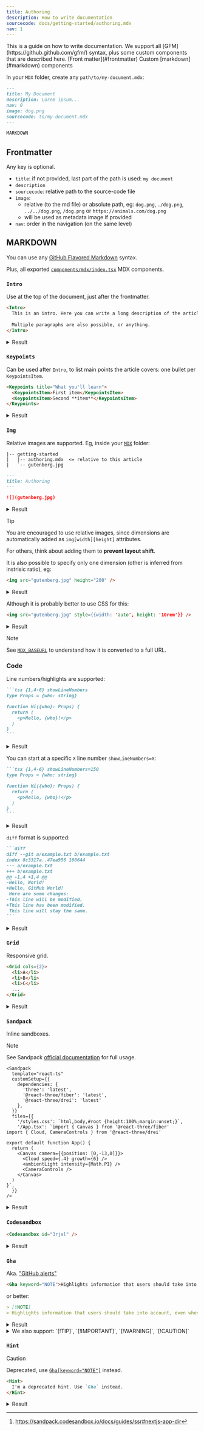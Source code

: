 ```yaml
---
title: Authoring
description: How to write documentation
sourcecode: docs/getting-started/authoring.mdx
nav: 1
---
```


<Intro>
  This is a guide on how to write documentation. We support all [GFM](https://github.github.com/gfm/) syntax, plus some custom components that are described here.
</Intro>

<Keypoints>
  <KeypointsItem>[Front matter](#frontmatter)</KeypointsItem>
  <KeypointsItem>Custom [markdown](#markdown) components</KeypointsItem>
</Keypoints>

In your `MDX` folder, create any `path/to/my-document.mdx`:

```md
---
title: My Document
description: Lorem ipsum...
nav: 0
image: dog.png
sourcecode: to/my-document.mdx
---

MARKDOWN
```

## Frontmatter

Any key is optional.

- `title`: if not provided, last part of the path is used: `my document`
- `description`
- `sourcecode`: relative path to the source-code file
- `image`:
  - relative (to the md file) or absolute path, eg: `dog.png`, `./dog.png`, `../../dog.png`, `/dog.png` or `https://animals.com/dog.png`
  - will be used as metadata image if provided
- `nav`: order in the navigation (on the same level)

## MARKDOWN

You can use any [GitHub Flavored Markdown](https://github.github.com/gfm/) syntax.

Plus, all exported [`components/mdx/index.tsx`](components/mdx/index.tsx) MDX components.

### `Intro`

Use at the top of the document, just after the frontmatter.

```md
<Intro>
  This is an intro. Here you can write a long description of the article, longer than the frontmatter `description`, eventually with [links](#), lists, etc.
  
  Multiple paragraphs are also possible, or anything.
</Intro>
```

<details>
  <summary>Result</summary>

<Intro>
  This is an intro. Here you can write a long description of the article, longer than the frontmatter `description`, eventually with [links](#), lists, etc.
  
  Multiple paragraphs are also possible, or anything.
</Intro>
</details>

### `Keypoints`

Can be used after `Intro`, to list main points the article covers: one bullet per `KeypointsItem`.

```md
<Keypoints title="What you'll learn">
  <KeypointsItem>First item</KeypointsItem>
  <KeypointsItem>Second **item**</KeypointsItem>
</Keypoints>
```

<details>
  <summary>Result</summary>

<Keypoints title="What you'll learn">
  <KeypointsItem>First item</KeypointsItem>
  <KeypointsItem>Second **item**</KeypointsItem>
</Keypoints>
</details>

### `Img`

Relative images are supported. Eg, inside your [`MDX`](introduction#configuration:~:text=MDX) folder:
```text {2}
|-- getting-started
|   |-- authoring.mdx  <= relative to this article
|   `-- gutenberg.jpg
```

```md
---
title: Authoring
---

![](gutenberg.jpg)
```

<details>
  <summary>Result</summary>

![](gutenberg.jpg)

</details>

> [!TIP]
> You are encouraged to use relative images, since dimensions are automatically added as `img[width][height]` attributes.
>
> For others, think about adding them to **prevent layout shift**.

It is also possible to specify only one dimension (other is inferred from instrisic ratio), eg:

```md
<img src="gutenberg.jpg" height="200" />
```

<details>
  <summary>Result</summary>

<img src="gutenberg.jpg" height="200" />

</details>

Although it is probably better to use CSS for this:

```md
<img src="gutenberg.jpg" style={{width: 'auto', height: '10rem'}} />
```

<details>
  <summary>Result</summary>

<img src="gutenberg.jpg" style={{width: 'auto', height: '10rem'}} />

</details>

> [!NOTE]
> See [`MDX_BASEURL`](introduction#configuration:~:text=MDX_BASEURL) to understand how it is converted to a full URL.

### Code

Line numbers/highlights are supported:

````md
```tsx {1,4-6} showLineNumbers
type Props = {who: string}

function Hi({who}: Props) {
  return (
    <p>Hello, {who}!</p>
  )
}
```
````

<details>
  <summary>Result</summary>

```tsx {1,4-6} showLineNumbers
type Props = {who: string}

function Hi({who}: Props) {
  return (
    <p>Hello, {who}!</p>
  )
}
```

</details>

You can start at a specific `X` line number `showLineNumbers=X`:

````md
```tsx {1,4-6} showLineNumbers=150
type Props = {who: string}

function Hi({who}: Props) {
  return (
    <p>Hello, {who}!</p>
  )
}
```
````

<details>
  <summary>Result</summary>

```tsx {1,4-6} showLineNumbers=150
type Props = {who: string}

function Hi({who}: Props) {
  return (
    <p>Hello, {who}!</p>
  )
}
```

</details>

`diff` format is supported:

````md
```diff
diff --git a/example.txt b/example.txt
index 8c3317a..47ea956 100644
--- a/example.txt
+++ b/example.txt
@@ -1,4 +1,4 @@
-Hello, World!
+Hello, GitHub World!
 Here are some changes:
-This line will be modified.
+This line has been modified.
 This line will stay the same.
```
````

<details>
  <summary>Result</summary>

```diff
diff --git a/example.txt b/example.txt
index 8c3317a..47ea956 100644
--- a/example.txt
+++ b/example.txt
@@ -1,4 +1,4 @@
-Hello, World!
+Hello, GitHub World!
 Here are some changes:
-This line will be modified.
+This line has been modified.
 This line will stay the same.
```

</details>

### `Grid`

Responsive grid.

```md
<Grid cols={2}>
  <li>A</li>
  <li>B</li>
  <li>C</li>
  ...
</Grid>
```

<details>
  <summary>Result</summary>

<Grid cols={2}>
  <li>A</li>
  <li>B</li>
  <li>C</li>
  <li>D</li>
  <li>E</li>
  <li>F</li>
  <li>G</li>
</Grid>

</details>

### `Sandpack`

Inline sandboxes.

> [!NOTE]
> See Sandpack [official documentation](https://sandpack.codesandbox.io/docs/getting-started/usage) for full usage.

```tsx
<Sandpack
  template="react-ts"
  customSetup={{
    dependencies: {
      'three': 'latest',
      '@react-three/fiber': 'latest',
      '@react-three/drei': 'latest'
    },
  }}
  files={{
    '/styles.css': `html,body,#root {height:100%;margin:unset;}`,
    '/App.tsx': `import { Canvas } from '@react-three/fiber'
import { Cloud, CameraControls } from '@react-three/drei'

export default function App() {
  return (
    <Canvas camera={{position: [0,-13,0]}}>
      <Cloud speed={.4} growth={6} />
      <ambientLight intensity={Math.PI} />
      <CameraControls />
    </Canvas>
  )
}`,
  }}
/>
```

<details>
  <summary>Result</summary>

<Sandpack
  template="react-ts"
  customSetup={{
    dependencies: {
      'three': 'latest',
      '@react-three/fiber': 'latest',
      '@react-three/drei': 'latest'
    },
  }}
  files={{
    '/styles.css': `html,body,#root {height:100%;margin:unset;}`,
    '/App.tsx': `import { Canvas } from '@react-three/fiber'

  return (
    <Canvas camera={{position: [0,-13,0]}}>
      <Cloud speed={.4} growth={6} />
      <ambientLight intensity={Math.PI} />
      <CameraControls />
    </Canvas>
  )
}`,
  }}
/>

> [!TIP]
> Sandpack UI SSR-rendering[^1] is also supported (out of the box).

[^1]: https://sandpack.codesandbox.io/docs/guides/ssr#nextjs-app-dir  

</details>



### `Codesandbox`

```md
<Codesandbox id="3rjsl" />
```

<details>
  <summary>Result</summary>

<Codesandbox id="3rjsl" />

</details>

### `Gha`

Aka. ["GitHub alerts"](https://github.com/orgs/community/discussions/16925)

```md
<Gha keyword="NOTE">Highlights information that users should take into account, even when skimming.</Gha>
```

or better:

```md
> [!NOTE]
> Highlights information that users should take into account, even when skimming.
```

<details>
  <summary>Result</summary>

> [!NOTE]
> Highlights information that users should take into account, even when skimming.

</details>

<details>
  <summary>We also support: `[!TIP]`, `[!IMPORTANT]`, `[!WARNING]`, `[!CAUTION]`</summary>

> [!TIP]
> Optional information to help a user be more successful.

> [!IMPORTANT]
> Crucial information necessary for users to succeed.

> [!WARNING]
> Critical content demanding immediate user attention due to potential risks.

> [!CAUTION]
> Negative potential consequences of an action.

</details>

### `Hint`

> [!CAUTION]
> Deprecated, use [`Gha[keyword="NOTE"]`](#Gha) instead.

```md
<Hint>
  I'm a deprecated hint. Use `Gha` instead.
</Hint>
```

<details>
  <summary>Result</summary>

<Hint>I'm a deprecated hint. Use `Gha` instead.</Hint>

</details>
